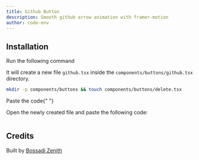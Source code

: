 ```yaml
---
title: Github Button
description: Smooth github arrow animation with framer-motion
author: code-env
---
```


<ComponentPreview name="github-button" />

## Installation

<Steps>

<Step>Run the following command</Step>

It will create a new file `github.tsx` inside the `components/buttons/github.tsx` directory.

```bash
mkdir -p components/buttons && touch components/buttons/delete.tsx
```

<Step>Paste the code</Step>{" "}

Open the newly created file and paste the following code:

```jsx file=<rootDir>/components/buttons/github.tsx

```

</Steps>

## Credits

Built by [Bossadi Zenith](https://github.com/code-env)
